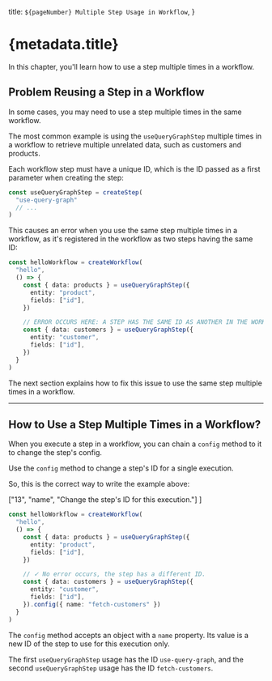   title: `${pageNumber} Multiple Step Usage in Workflow`,
}

# {metadata.title}

In this chapter, you'll learn how to use a step multiple times in a workflow.

## Problem Reusing a Step in a Workflow

In some cases, you may need to use a step multiple times in the same workflow.

The most common example is using the `useQueryGraphStep` multiple times in a workflow to retrieve multiple unrelated data, such as customers and products.

Each workflow step must have a unique ID, which is the ID passed as a first parameter when creating the step:

```ts
const useQueryGraphStep = createStep(
  "use-query-graph"
  // ...
)
```

This causes an error when you use the same step multiple times in a workflow, as it's registered in the workflow as two steps having the same ID:

```ts
const helloWorkflow = createWorkflow(
  "hello",
  () => {
    const { data: products } = useQueryGraphStep({
      entity: "product",
      fields: ["id"],
    })

    // ERROR OCCURS HERE: A STEP HAS THE SAME ID AS ANOTHER IN THE WORKFLOW
    const { data: customers } = useQueryGraphStep({
      entity: "customer",
      fields: ["id"],
    })
  }
)
```

The next section explains how to fix this issue to use the same step multiple times in a workflow.

---

## How to Use a Step Multiple Times in a Workflow?

When you execute a step in a workflow, you can chain a `config` method to it to change the step's config.

Use the `config` method to change a step's ID for a single execution.

So, this is the correct way to write the example above:

  ["13", "name", "Change the step's ID for this execution."]
]

```ts highlights={highlights}
const helloWorkflow = createWorkflow(
  "hello",
  () => {
    const { data: products } = useQueryGraphStep({
      entity: "product",
      fields: ["id"],
    })

    // ✓ No error occurs, the step has a different ID.
    const { data: customers } = useQueryGraphStep({
      entity: "customer",
      fields: ["id"],
    }).config({ name: "fetch-customers" })
  }
)
```

The `config` method accepts an object with a `name` property. Its value is a new ID of the step to use for this execution only.

The first `useQueryGraphStep` usage has the ID `use-query-graph`, and the second `useQueryGraphStep` usage has the ID `fetch-customers`.
